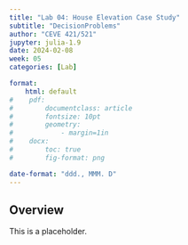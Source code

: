 ```yaml
---
title: "Lab 04: House Elevation Case Study"
subtitle: "DecisionProblems"
author: "CEVE 421/521"
jupyter: julia-1.9
date: 2024-02-08
week: 05
categories: [Lab]

format: 
    html: default
#    pdf:
#        documentclass: article
#        fontsize: 10pt
#        geometry:
#            - margin=1in  
#    docx: 
#        toc: true
#        fig-format: png

date-format: "ddd., MMM. D"
---
```


## Overview

This is a placeholder.
